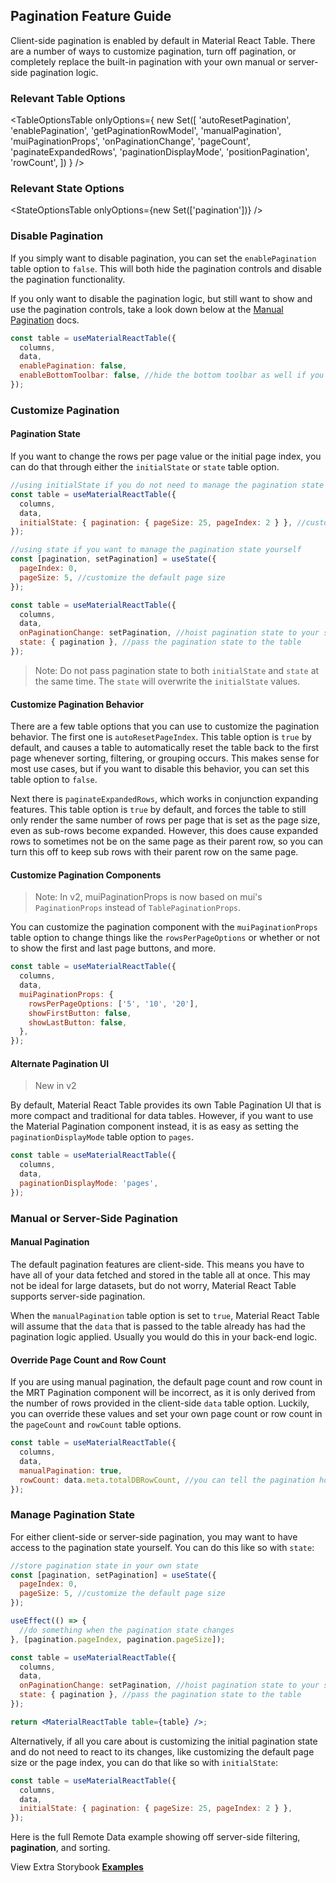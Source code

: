 
<Head>
  <title>{'Pagination Guide - Material React Table V2 Docs'}</title>
  <meta
    name="description"
    content="How to use, customize, or disable pagination features in Material React Table"
  />
</Head>

## Pagination Feature Guide

Client-side pagination is enabled by default in Material React Table. There are a number of ways to customize pagination, turn off pagination, or completely replace the built-in pagination with your own manual or server-side pagination logic.

### Relevant Table Options

<TableOptionsTable
  onlyOptions={
    new Set([
      'autoResetPagination',
      'enablePagination',
      'getPaginationRowModel',
      'manualPagination',
      'muiPaginationProps',
      'onPaginationChange',
      'pageCount',
      'paginateExpandedRows',
      'paginationDisplayMode',
      'positionPagination',
      'rowCount',
    ])
  }
/>

### Relevant State Options

<StateOptionsTable onlyOptions={new Set(['pagination'])} />

### Disable Pagination

If you simply want to disable pagination, you can set the `enablePagination` table option to `false`. This will both hide the pagination controls and disable the pagination functionality.

If you only want to disable the pagination logic, but still want to show and use the pagination controls, take a look down below at the [Manual Pagination](##manual-or-server-side-pagination) docs.

```jsx
const table = useMaterialReactTable({
  columns,
  data,
  enablePagination: false,
  enableBottomToolbar: false, //hide the bottom toolbar as well if you want
});
```

### Customize Pagination

#### Pagination State

If you want to change the rows per page value or the initial page index, you can do that through either the `initialState` or `state` table option.

```jsx
//using initialState if you do not need to manage the pagination state yourself
const table = useMaterialReactTable({
  columns,
  data,
  initialState: { pagination: { pageSize: 25, pageIndex: 2 } }, //customize the default page size and page index
});
```

```jsx
//using state if you want to manage the pagination state yourself
const [pagination, setPagination] = useState({
  pageIndex: 0,
  pageSize: 5, //customize the default page size
});

const table = useMaterialReactTable({
  columns,
  data,
  onPaginationChange: setPagination, //hoist pagination state to your state when it changes internally
  state: { pagination }, //pass the pagination state to the table
});
```

> Note: Do not pass pagination state to both `initialState` and `state` at the same time. The `state` will overwrite the `initialState` values.

#### Customize Pagination Behavior

There are a few table options that you can use to customize the pagination behavior. The first one is `autoResetPageIndex`. This table option is `true` by default, and causes a table to automatically reset the table back to the first page whenever sorting, filtering, or grouping occurs. This makes sense for most use cases, but if you want to disable this behavior, you can set this table option to `false`.

Next there is `paginateExpandedRows`, which works in conjunction expanding features. This table option is `true` by default, and forces the table to still only render the same number of rows per page that is set as the page size, even as sub-rows become expanded. However, this does cause expanded rows to sometimes not be on the same page as their parent row, so you can turn this off to keep sub rows with their parent row on the same page.

#### Customize Pagination Components

> Note: In v2, muiPaginationProps is now based on mui's `PaginationProps` instead of `TablePaginationProps`.

You can customize the pagination component with the `muiPaginationProps` table option to change things like the `rowsPerPageOptions` or whether or not to show the first and last page buttons, and more.

```jsx
const table = useMaterialReactTable({
  columns,
  data,
  muiPaginationProps: {
    rowsPerPageOptions: ['5', '10', '20'],
    showFirstButton: false,
    showLastButton: false,
  },
});
```

#### Alternate Pagination UI

> New in v2

By default, Material React Table provides its own Table Pagination UI that is more compact and traditional for data tables. However, if you want to use the Material Pagination component instead, it is as easy as setting the `paginationDisplayMode` table option to `pages`.

```jsx
const table = useMaterialReactTable({
  columns,
  data,
  paginationDisplayMode: 'pages',
});
```

<AlternatePaginationExample />

### Manual or Server-Side Pagination

#### Manual Pagination

The default pagination features are client-side. This means you have to have all of your data fetched and stored in the table all at once. This may not be ideal for large datasets, but do not worry, Material React Table supports server-side pagination.

When the `manualPagination` table option is set to `true`, Material React Table will assume that the `data` that is passed to the table already has had the pagination logic applied. Usually you would do this in your back-end logic.

#### Override Page Count and Row Count

If you are using manual pagination, the default page count and row count in the MRT Pagination component will be incorrect, as it is only derived from the number of rows provided in the client-side `data` table option. Luckily, you can override these values and set your own page count or row count in the `pageCount` and `rowCount` table options.

```jsx
const table = useMaterialReactTable({
  columns,
  data,
  manualPagination: true,
  rowCount: data.meta.totalDBRowCount, //you can tell the pagination how many rows there are in your back-end data
});
```

### Manage Pagination State

For either client-side or server-side pagination, you may want to have access to the pagination state yourself. You can do this like so with `state`:

```jsx
//store pagination state in your own state
const [pagination, setPagination] = useState({
  pageIndex: 0,
  pageSize: 5, //customize the default page size
});

useEffect(() => {
  //do something when the pagination state changes
}, [pagination.pageIndex, pagination.pageSize]);

const table = useMaterialReactTable({
  columns,
  data,
  onPaginationChange: setPagination, //hoist pagination state to your state when it changes internally
  state: { pagination }, //pass the pagination state to the table
});

return <MaterialReactTable table={table} />;
```

Alternatively, if all you care about is customizing the initial pagination state and do not need to react to its changes, like customizing the default page size or the page index, you can do that like so with `initialState`:

```jsx
const table = useMaterialReactTable({
  columns,
  data,
  initialState: { pagination: { pageSize: 25, pageIndex: 2 } },
});
```

Here is the full Remote Data example showing off server-side filtering, **pagination**, and sorting.

<RemoteExample />

View Extra Storybook **[Examples](https://www.material-react-table.dev/?path=/story/features-pagination-examples)**
